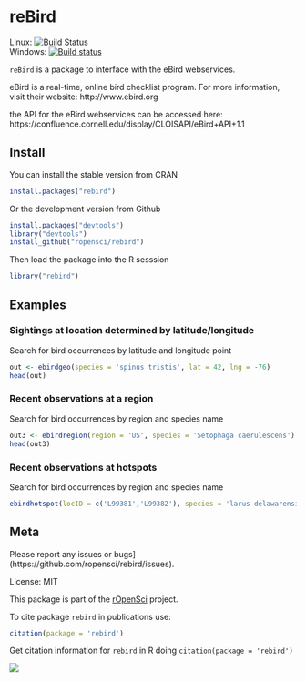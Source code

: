 reBird
======

Linux: [![Build Status](https://api.travis-ci.org/ropensci/rebird.png)](https://travis-ci.org/ropensci/rebird)  
Windows: [![Build status](https://ci.appveyor.com/api/projects/status/9jee0co6w09faiop)](https://ci.appveyor.com/project/karthik/rebird)

`reBird` is a package to interface with the eBird webservices.

eBird is a real-time, online bird checklist program. For more information, visit their website: http://www.ebird.org

the API for the eBird webservices can be accessed here: https://confluence.cornell.edu/display/CLOISAPI/eBird+API+1.1

## Install

You can install the stable version from CRAN

```r
install.packages("rebird")
```

Or the development version from Github

```r
install.packages("devtools")
library("devtools")
install_github("ropensci/rebird")
```

Then load the package into the R sesssion

```r
library("rebird")
```

## Examples


### Sightings at location determined by latitude/longitude

Search for bird occurrences by latitude and longitude point

```r
out <- ebirdgeo(species = 'spinus tristis', lat = 42, lng = -76)
head(out)
```

### Recent observations at a region

Search for bird occurrences by region and species name

```r
out3 <- ebirdregion(region = 'US', species = 'Setophaga caerulescens')
head(out3)
```


### Recent observations at hotspots

Search for bird occurrences by region and species name

```r
ebirdhotspot(locID = c('L99381','L99382'), species = 'larus delawarensis')
```


## Meta

Please report any issues or bugs](https://github.com/ropensci/rebird/issues).

License: MIT

This package is part of the [rOpenSci](http://ropensci.org/packages) project.

To cite package `rebird` in publications use:

```r
citation(package = 'rebird')
```

Get citation information for `rebird` in R doing `citation(package = 'rebird')`

[![](http://ropensci.org/public_images/github_footer.png)](http://ropensci.org)
